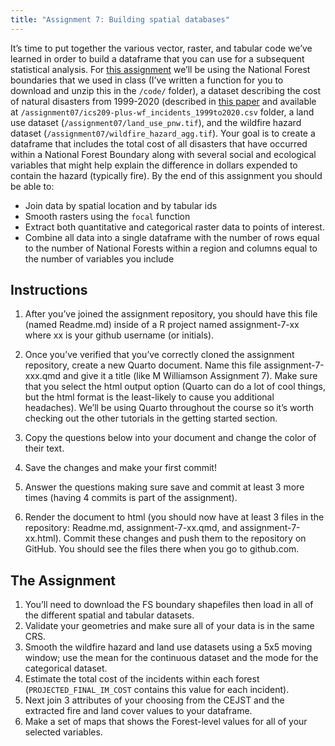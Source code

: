 ```yaml
---
title: "Assignment 7: Building spatial databases"
---
```


It's time to put together the various vector, raster, and tabular code we've learned in order to build a dataframe that you can use for a subsequent statistical analysis. For [this assignment](https://classroom.github.com/a/YFlLJ6s-) we'll be using the National Forest boundaries that we used in class (I've written a function for you to download and unzip this in the `/code/` folder), a dataset describing the cost of natural disasters from 1999-2020 (described in [this paper](https://www.nature.com/articles/s41597-023-01955-0) and available at `/assignment07/ics209-plus-wf_incidents_1999to2020.csv` folder, a land use dataset (`/assignment07/land_use_pnw.tif`), and the wildfire hazard dataset (`/assignment07/wildfire_hazard_agg.tif`). Your goal is to create a dataframe that includes the total cost of all disasters that have occurred within a National Forest Boundary along with several social and ecological variables that might help explain the difference in dollars expended to contain the hazard (typically fire). By the end of this assignment you should be able to:

* Join data by spatial location and by tabular ids
* Smooth rasters using the `focal` function
* Extract both quantitative and categorical raster data to points of interest.
* Combine all data into a single dataframe with the number of rows equal to the number of National Forests within a region and columns equal to the number of variables you include

## Instructions

1. After you've joined the assignment repository, you should have this file (named Readme.md) inside of a R project named assignment-7-xx where xx is your github username (or initials).

2. Once you've verified that you've correctly cloned the assignment repository, create a new Quarto document. Name this file assignment-7-xxx.qmd and give it a title (like M Williamson Assignment 7). Make sure that you select the html output option (Quarto can do a lot of cool things, but the html format is the least-likely to cause you additional headaches). We'll be using Quarto throughout the course so it's worth checking out the other tutorials in the getting started section.

3. Copy the questions below into your document and change the color of their text.

4. Save the changes and make your first commit!

5. Answer the questions making sure save and commit at least 3 more times (having 4 commits is part of the assignment).

6. Render the document to html (you should now have at least 3 files in the repository: Readme.md, assignment-7-xx.qmd, and assignment-7-xx.html). Commit these changes and push them to the repository on GitHub. You should see the files there when you go to github.com.


## The Assignment

1. You'll need to download the FS boundary shapefiles then load in all of the different spatial and tabular datasets.
2. Validate your geometries and make sure all of your data is in the same CRS.
3. Smooth the wildfire hazard and land use datasets using a 5x5 moving window; use the mean for the continuous dataset and the mode for the categorical dataset.
4. Estimate the total cost of the incidents within each forest (`PROJECTED_FINAL_IM_COST` contains this value for each incident).
5. Next join 3 attributes of your choosing from the CEJST and the extracted fire and land cover values to your dataframe.
6. Make a set of maps that shows the Forest-level values for all of your selected variables.

<!--
:::{.callout-note}
Solutions are[here](07-rasteropssolutions.qmd)
::: -->
